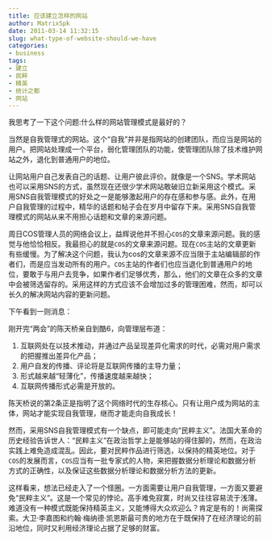 ```yaml
---
title: 应该建立怎样的网站
author: MatrixSpk
date: 2011-03-14 11:32:15
slug: what-type-of-website-should-we-have
categories:
- business
tags:
- 建立
- 民粹
- 精英
- 统计之都
- 网站
---
```


我思考了一下这个问题:什么样的网站管理模式是最好的？

当然是自我管理式的网站。这个“自我”并非是指网站的创建团队，而应当是网站的用户。把网站处理成一个平台，弱化管理团队的功能，使管理团队除了技术维护网站之外，退化到普通用户的地位。

让网站用户自己发表自己的话题、让用户彼此评价。就像是一个SNS。学术网站也可以采用SNS的方式，虽然现在还很少学术网站敢破旧立新采用这个模式。采用SNS自我管理模式的好处之一是能够激起用户的存在感和参与感。此外，在用户自我管理的过程中，精华的话题和帖子会在岁月中留存下来。采用SNS自我管理模式的网站从来不用担心话题和文章的来源问题。

周日COS管理人员的网络会议上，益辉说他并不担心`COS`的文章来源问题。我的感觉与他恰恰相反。我最担心的就是`COS`的文章来源问题。现在`COS`主站的文章更新有些缓慢。为了解决这个问题，我认为cos的文章来源不应当限于主站编辑部的作者们，而是应当发动所有的用户。`COS`主站的作者们也应当退化到普通用户的地位，要敢于与用户去竞争，如果作者们足够优秀，那么，他们的文章在众多的文章中会被筛选留存的。采用这样的方式应该不会增加过多的管理困难，然而，却可以长久的解决网站内容的更新问题。

下午看到一则消息：

刚开完“两会”的陈天桥亲自到酷6，向管理层布道：

1. 互联网处在以技术推动，并通过产品呈现差异化需求的时代，必需对用户需求的把握推出差异化产品；
2. 用户自发的传播、评论将是互联网传播的主导力量；
3. 形式越来越“轻薄化”，传播速度越来越快；
4. 互联网传播形式必需是开放的。

陈天桥说的第2条正是指明了这个网络时代的生存核心。只有让用户成为网站的主体，网站才能实现自我管理，继而才能走向自我成长！

然而，采用SNS自我管理模式有一个缺点，即可能走向“民粹主义”。法国大革命的历史经验告诉世人：“民粹主义”在政治哲学上是能够站的得住脚的，然而，在政治实践上难免造成混乱。因此，要对民粹作品进行筛选，以保持的精英地位。对于`COS`的发展而言，`COS`应当有一批专家式的人物，来把握数据分析理论和数据分析方式的正确性，以及保证这些数据分析理论和数据分析方法的更新。

这样看来，想法已经走入了一个怪圈。一方面需要让用户自我管理，一方面又要避免“民粹主义”。这是一个常见的悖论。高手难免寂寞，时尚又往往容易流于浅薄。难道没有一种模式既能保持精英主义，又能博得大众欢迎么？肯定是有的！尚需探索。大卫·李嘉图和约翰·梅纳德·凯恩斯最可贵的地方在于既保持了在经济理论的前沿地位，同时又利用经济理论占据了足够的财富。
